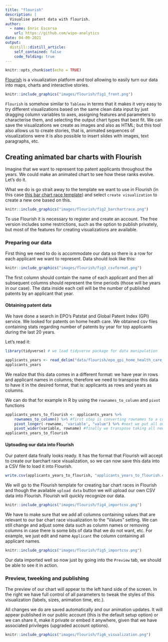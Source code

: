 ```yaml
---
title: "flourish"
description: |
  Visualise patent data with flourish.
author:
  - name: Enric Escorsa
    url: https://github.com/wipo-analytics
date: 04-09-2021
output:
  distill::distill_article:
    self_contained: false
    code_folding: true
---
```



```r
knitr::opts_chunk$set(echo = TRUE)
```


[Flourish](https://flourish.studio/) is a visualization platform and tool allowing to easily turn our data into maps, charts and interactive stories.

```r
knitr::include_graphics("images/flourish/fig1_front.png")
```

`Flourish` is somehow similar to `Tableau` in terms that it makes it very easy to try different visualizations based on the same clean data input by just dragging column variables to axes, assigning features and parameters to characterise them, and selecting the output chart types that best fit. We can save the visualizations we create as images and also as HTML; but this tool also allows us to create stories, that is, animated sequences of visualizations were it is also possible to insert slides with images, text paragraphs, etc.


## Creating animated bar charts with Flourish

Imagine that we want to represent top patent applicants throughout the years. 
We could make an animated chart to see how these ranks evolve. 
Let's do it.


What we do is go strait away to the template we want to use in Flourish (in this case [this bar chart race template](https://app.flourish.studio/@flourish/bar-chart-race)) and select `create visualization` to create a new one based on this.

```r
knitr::include_graphics("images/flourish/fig2_barchartrace.png")
```

To use Flourish it is necessary to register and create an account. The free version includes some restrictions, such as the option to publish privately, but most of the features for creating visualizations are available.


### Preparing our data

First thing we need to do is accommodate our data so there is a row for each applicant we want to represent. 
Data should look like this:

```r
knitr::include_graphics("images/flourish/fig3_csvformat.png")
```

The first column should contain the name of each applicant and then all subsequent columns should represent the time periods (those will be years in our case). The data inside each cell will be the number of published patents by an applicant that year.


#### Obtaining patent data

We have done a search in EPO's Patstat and Global Patent Index (GPI) service. We looked for patents on home heath care. We obtained csv files containing stats regarding number of patents by year for top applicants during the last 20 years.

Let's read it:

```r
library(tidyverse) # we load tidyverse package for data manipulation

applicants_years <- read_delim("data/flourish/epo_gpi_home_health_care_applicant_years.csv", ";", skip = 12) #we skip first 12 rows we do not want
applicants_years
```


We realize that this data comes in a different format: we have year in rows and applicant names in columns; therefore we need to transpose this data to have it in the desired format, that is: applicants as rows and years as columns.

We can do that for example in R by using the `rownames_to_column` and `pivot` functions

```r
applicants_years_to_flourish <- applicants_years %>% 
    rownames_to_column() %>% #first step is converting rownames to a column so we have a reference we can lean on
    pivot_longer(-rowname, 'variable', "value") %>% #next we put all our data in a long dataframe with a column with all variables and a column with all corresponding values
    pivot_wider(variable, rowname) #finally we transpose taking all new rownames as columns (wide format)
applicants_years_to_flourish
```


#### Uptoading our data into Flourish

Our patent data finally looks ready. It has the format that Flourish will accept to create our barchart race visualization, so we can now save this data into a CSV file to load it into Flourish.

```r

write.csv(applicants_years_to_flourish, "applicants_years_to_flourish.csv", col.names = FALSE)
```


We will go to the Flourish template for creating bar chart races in Flourish and though the available `upload data` button we will upload our own CSV data into Flourish. Flourish will quickly recognize our data.

```r
knitr::include_graphics("images/flourish/fig4_importcsv.png")
```

We have to make sure that we add all columns containing values that are relevant to our bar chart race visualization to the "Values" setting.  We can still change and adjust some data such as column names or removing columns in case there is some bits of data that we do not want, etc. For example, we just edit and name `Applicant` the column containing all applicant names.


```r
knitr::include_graphics("images/flourish/fig5_importcsv.png")
```

Our data imported well so now just by going into the `Preview` tab, we should be able to see it in action. 


### Preview, tweeking and publishing

The preview of our chart will appear to the left hand side of the screen. In the right we have full control of all parameters to tweak the styles of this visualization (labels, sizes, animation time, etc.).

All changes we do are saved automatically and our animation updates. It will appear published in our public account (this is the default setup option) or we can share it, make it private or embed it anywhere, given that we have associated privileges (upgraded account options). 

```r
knitr::include_graphics("images/flourish/fig6_visualization.png")
```